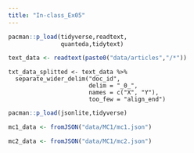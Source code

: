 ```yaml
---
title: "In-class_Ex05"
---
```


```r
pacman::p_load(tidyverse,readtext,
               quanteda,tidytext)
```

```r
text_data <- readtext(paste0("data/articles","/*"))
```

```
txt_data_splitted <- text_data %>%
  separate_wider_delim("doc_id",
                       delim = "_0_",
                       names = c("X", "Y"),
                       too_few = "align_end")
```

```r
pacman::p_load(jsonlite,tidyverse)
```

```r
mc1_data <- fromJSON("data/MC1/mc1.json")
```

```r
mc2_data <- fromJSON("data/MC1/mc2.json")
```
